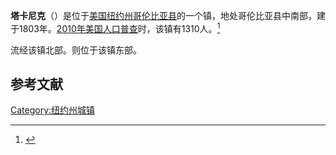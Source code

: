 {{Infobox settlement
|official_name            = 塔卡尼克
|settlement_type          = 镇
|nickname                 = 
|motto                    =

<!-- Images -->
|image_skyline            = Old Armory, Taghkanic, N.Y, from Robert N. Dennis collection of stereoscopic views.jpg
|imagesize                = 
|image_caption            =
|image_flag               = 
|image_seal               =

<!-- Maps -->
|pushpin_map            =
|pushpin_label_position = <!-- the position of the pushpin label: left, right, top, bottom, none -->
|pushpin_map_caption    =
|pushpin_mapsize        =
|image_map                = Columbia County New York incorporated areas Taghkanic highlighted.svg
|mapsize                  = 
|map_caption              = 
|image_map1               = 
|mapsize1                 = 
|map_caption1             =

<!-- Location -->
|coordinates_region       = US-NY
|subdivision_type         = [[国家|国家]]
|subdivision_name         = [[美国|美国]]
|subdivision_type1        = [[美国行政区划|州]]
|subdivision_name1        = [[纽约州|纽约州]]
|subdivision_type2        = [[纽约州行政区划|县]]
|subdivision_name2        = [[哥伦比亚县_(纽约州)|哥伦比亚县]]
|government_footnotes     = 
|government_type          =
|established_title        = 
|established_date         =

<!-- Area -->
|unit_pref                = Imperial
|area_footnotes           = 
|area_magnitude           = 
|area_total_km2           = 104.0
|area_land_km2            = 103.5
|area_water_km2           = 0.4
|area_total_sq_mi         = 
|area_land_sq_mi          = 
|area_water_sq_mi         = 

<!-- Population -->
|population_as_of         = [[2010年美国人口普查|2010]]
|population_footnotes     = 
|population_total         = 1310
|population_density_km2   = 12.7
|population_density_sq_mi =

<!-- General information -->
|timezone                 = [[美国东部时间|EST]]
|utc_offset               = -5
|timezone_DST             = EDT
|utc_offset_DST           = -4
|elevation_footnotes      = 
|elevation_m              = 172
|elevation_ft             = 564
|latd = 42 |latm = 8 |latNS = N
|longd = 73 |longm = 40 |longEW = W

<!-- Area/postal codes & others -->
|postal_code_type         = 
|postal_code              = 
|area_code                = 
|website                  = {{URL|taghkanic.org}}
|footnotes                = 
}}
'''塔卡尼克'''（{{lang-en|Taghkanic}}）是位于[[美国|美国]][[纽约州|纽约州]][[哥伦比亚县_(纽约州)|哥伦比亚县]]的一个镇，地处哥伦比亚县中南部，建于1803年。[[2010年美国人口普查|2010年美国人口普查]]时，该镇有1310人。<ref name>{{cite web|url=http://factfinder2.census.gov|publisher=[[United_States_Census_Bureau|United States Census Bureau]]|title=American FactFinder|accessdate=2020-10-05|archive-date=2013-09-11|archive-url=https://web.archive.org/web/20130911234518/http://factfinder2.census.gov/|dead-url=no}}</ref>

{{le|塔卡尼克溪|Taghkanic Creek}}流经该镇北部。{{le|塔科尼克山脉|Taconic Mountains}}则位于该镇东部。

== 参考文献 ==
{{reflist}}

{{NY-stub}}
[[Category:纽约州城镇|Category:纽约州城镇]]